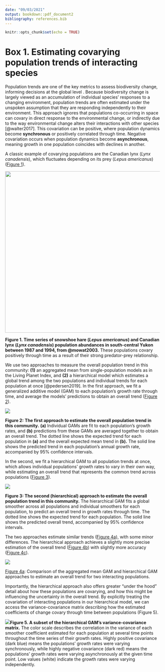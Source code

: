```yaml
---
date: "09/03/2021"
output: bookdown::pdf_document2
bibliography: references.bib
---
```


```r
knitr::opts_chunk$set(echo = TRUE)
```

# Box 1. Estimating covarying population trends of interacting species

Population trends are one of the key metrics to assess biodiversity change, informing decisions at the global level . Because biodiversity change is largely viewed as an accumulation of individual species' responses to a changing environment, population trends are often estimated under the unspoken assumption that they are responding independently to their environment. This approach ignores that populations co-occurring in space can covary in direct response to the environmental change, or indirectly due to the way environmental change alters their interactions with other species [@walter2017]. This covariation can be positive, where population dynamics become **synchronous** or positively correlated through time. Negative covariation occurs when population dynamics become **asynchronous**, meaning growth in one population coincides with declines in another.

A classic example of covarying populations are the Canadian lynx (*Lynx canadensis*), which fluctuates depending on its prey (*Lepus americanus*) ([Figure 1](#timeseries)).

![](images/box1_ts_web.png){#timeseries width="524"}

**Figure 1. Time series of snowshoe hare (*Lepus americanus*) and Canadian lynx (*Lynx canadensis*) population abundances in south-central Yukon between 1987 and 1994, from @mowat2003.** These populations covary positively through time as a result of their strong predator-prey relationship.

We use two approaches to measure the overall population trend in this community: **(1)** an aggregated mean from single-population models as in the Living Planet Index, and **(2)** a hierarchical model which estimates a global trend among the two populations and individual trends for each population at once [@pedersen2019]. In the first approach, we fit a generalized additive model (GAM) to each population's growth rate through time, and average the models' predictions to obtain an overall trend ([Figure 2](#individual-gams)).

![](images/box1_individualGAM_fullresults.png){#individual-gams}

**Figure 2:** **The first approach to estimate the overall population trend in this community.** **(a)** Individual GAMs are fit to each population's growth rates, and **(b)** predictions from these GAMs are averaged together to obtain an overall trend. The dotted line shows the expected trend for each population in **(a)** and the overall expected mean trend in **(b).** The solid line shows the predicted trend in each population's annual growth rate, accompanied by 95% confidence intervals.

In the second, we fit a hierarchical GAM to all population trends at once, which allows individual populations' growth rates to vary in their own way, while estimating an overall trend that represents the common trend across populations ([Figure 3](#hgam)).

![](images/box1_hgam_alltrends.png){#hgam}

**Figure 3: The second (hierarchical) approach to estimate the overall population trend in this community.** The hierarchical GAM fits a global smoother across all populations and individual smoothers for each population, to predict an overall trend in growth rates through time. The dotted line shows the expected trend for each population. The solid line shows the predicted overall trend, accompanied by 95% confidence intervals.

The two approaches estimate similar trends ([Figure 4a](#compare)), with some minor differences. The hierarchical approach achieves a slightly more precise estimation of the overall trend ([Figure 4b](#compare)) with slightly more accuracy ([Figure 4c](#compare)).

![](images/box1_compare_all_results.png){#compare}

[Figure 4a](#compare): Comparison of the aggregated mean GAM and hierarchical GAM approaches to estimate an overall trend for two interacting populations.

Importantly, the hierarchical approach also offers greater "under the hood" detail about how these populations are covarying, and how this might be influencing the uncertainty in the overall trend. By explicitly treating the covariation of interacting populations in our hierarchical model, we can access the variance-covariance matrix describing how the estimated coefficients of change covary through time between populations (Figure 5).

![](images/box1_covariance_smoothersperpopulation.png){#vcov}**Figure 5. A subset of the hierarchical GAM's variance-covariance matrix.** The color scale describes the correlation in the variance of each smoother coefficient estimated for each population at several time points throughout the time series of their growth rates. Highly positive covariance (dark blue) means the populations' growth rates were varying synchronously, while highly negative covariance (dark red) means the populations' growth rates were varying asynchronously at the given time point. Low values (white) indicate the growth rates were varying independently.
